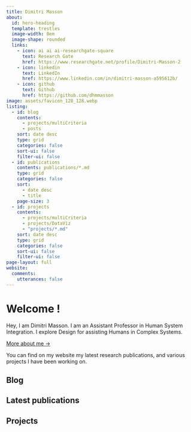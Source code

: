 ```yaml
---
title: Dimitri Masson
about:
  id: hero-heading
  template: trestles
  image-width: 8em
  image-shape: rounded
  links:
    - icon: ai ai ai-researchgate-square
      text: Research Gate
      href: https://www.researchgate.net/profile/Dimitri-Masson-2
    - icon: linkedin
      text: LinkedIn
      href: https://www.linkedin.com/in/dimitri-masson-a595612b/
    - icon: github
      text: Github
      href: https://github.com/dhmmasson
image: assets/favicon_128_128.webp
listing:
  - id: blog
    contents: 
      - projects/multiCriteria
      - posts      
    sort: date desc
    type: grid
    categories: false
    sort-ui: false
    filter-ui: false
  - id: publications
    contents: publications/*.md
    type: grid
    categories: false
    sort:
      - date desc
      - title
    page-size: 3
  - id: projects
    contents: 
      - projects/multiCriteria
      - projects/DataViz
      - "projects/*.md"
    sort: date desc
    type: grid
    categories: false
    sort-ui: false
    filter-ui: false
page-layout: full
website:
  comments: 
    utterances: false
---
```


:::{#hero-heading}

# Welcome !

Hey, I am Dimitri Masson. 
I am an Assistant Professor in Human System Integration. I explore Design for assisting Humans in Complex Systems. 

[More about me →](about.qmd)

You can find on my website my latest research publications, and various projects I have been working on.
:::

## Blog 
:::{#blog}
:::

## Latest publications
:::{#publications}
:::

## Projects 
:::{#projects}
:::

